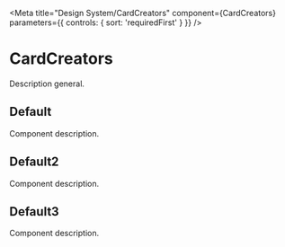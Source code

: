 
<Meta
  title="Design System/CardCreators"
  component={CardCreators}
  parameters={{
    controls: { sort: 'requiredFirst' }
  }}
/>

# CardCreators

Description general.

## Default

Component description.

<Canvas>
  <Story story={stories.Default} />
</Canvas>

## Default2

Component description.

<Canvas>
  <Story story={stories.Default2} />
</Canvas>

## Default3

Component description.

<Canvas>
  <Story story={stories.Default3} />
</Canvas>
